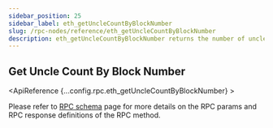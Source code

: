 ```yaml
---
sidebar_position: 25
sidebar_label: eth_getUncleCountByBlockNumber
slug: /rpc-nodes/reference/eth_getUncleCountByBlockNumber
description: eth_getUncleCountByBlockNumber returns the number of uncles for a block by its matching block number.
---
```



<head>
    <title>eth_getUncleCountByBlockNumber RPC Method - Moralis Documentation</title>
</head>

## Get Uncle Count By Block Number

<ApiReference {...config.rpc.eth_getUncleCountByBlockNumber} >
<Admonition type="info" title="Note">

Please refer to <a href="/rpc-nodes/reference/evm-rpc-schema">RPC schema</a> page for more details on the RPC params and RPC response definitions of the RPC method. 
</Admonition>
</ApiReference>
